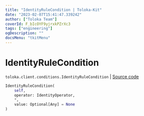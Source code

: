 ```yaml
---
title: "IdentityRuleCondition | Toloka-Kit"
date: "2023-02-07T15:41:47.339242"
author: ["Toloka Team"]
coverId: F_bIcOYF9yjrxkPZrXc3
tags: ["engineering"]
ogDescription: ""
docsMenu: "tkitMenu"
---
```


# IdentityRuleCondition
`toloka.client.conditions.IdentityRuleCondition` | [Source code](https://github.com/Toloka/toloka-kit/blob/v1.1.3/src/client/conditions.py#L78)

```python
IdentityRuleCondition(
    self,
    operator: IdentityOperator,
    *,
    value: Optional[Any] = None
)
```